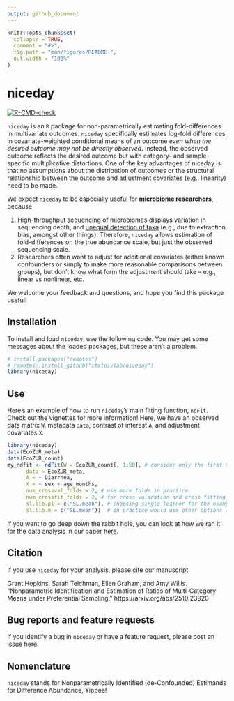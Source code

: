 ```yaml
---
output: github_document
---
```


<!-- README.md is generated from README.Rmd. Please edit that file -->

```r
knitr::opts_chunk$set(
  collapse = TRUE,
  comment = "#>",
  fig.path = "man/figures/README-",
  out.width = "100%"
)
```

# niceday

<!-- badges: start -->
[![R-CMD-check](https://github.com/statdivlab/niceday/workflows/R-CMD-check/badge.svg)](https://github.com/statdivlab/niceday/actions)
<!-- badges: end -->

`niceday` is an `R` package for non-parametrically estimating fold-differences in multivariate outcomes. `niceday` specifically estimates log-fold differences in covariate-weighted conditional means of an outcome *even when the desired outcome may not be directly observed*. Instead, the observed outcome reflects the desired outcome but with category- and sample-specific multiplicative distortions. One of the key advantages of niceday is that no assumptions about the distribution of outcomes or the structural relationship between the outcome and adjustment covariates (e.g., linearity) need to be made.

We expect `niceday` to be especially useful for **microbiome researchers**, because 

1. High-throughput sequencing of microbiomes displays variation in sequencing depth, and [unequal detection of taxa](https://elifesciences.org/articles/46923) (e.g., due to extraction bias, amongst other things). Therefore, `niceday` allows estimation of fold-differences on the true abundance scale, but just the observed sequencing scale. 
2. Researchers often want to adjust for additional covariates (either known confounders or simply to make more reasonable comparisons between groups), but don't know what form the adjustment should take -- e.g., linear vs nonlinear, etc. 

We welcome your feedback and questions, and hope you find this package useful!

## Installation

To install and load `niceday`, use the following code. You may get some messages about the loaded packages, but these aren't a problem. 

```r
# install.packages("remotes")
# remotes::install_github("statdivlab/niceday")
library(niceday)
```

## Use

Here's an example of how to run `niceday`'s main fitting function, `ndFit`. Check out the vignettes for more information! Here, we have an observed data matrix `W`, metadata `data`, contrast of interest `A`, and adjustment covariates `X`.

```r
library(niceday)
data(EcoZUR_meta)
data(EcoZUR_count)
my_ndfit <- ndFit(W = EcoZUR_count[, 1:50], # consider only the first 50 taxa to run quickly
      data = EcoZUR_meta,
      A = ~ Diarrhea,
      X = ~ sex + age_months,
      num_crossval_folds = 2, # use more folds in practice
      num_crossfit_folds = 2, # for cross validation and cross fitting
      sl.lib.pi = c("SL.mean"), # choosing single learner for the example to run quickly,
      sl.lib.m = c("SL.mean"))  # in practice would use other options as well
```

If you want to go deep down the rabbit hole, you can look at how we ran it for the data analysis in our paper [here](https://github.com/statdivlab/niceday_supplementary/tree/main/data_application/R_scripts). 

## Citation

If you use `niceday` for your analysis, please cite our manuscript. 

Grant Hopkins, Sarah Teichman, Ellen Graham, and Amy Willis. "Nonparametric Identification and Estimation of Ratios of Multi-Category Means under Preferential Sampling." https://arxiv.org/abs/2510.23920 

## Bug reports and feature requests 

If you identify a bug in `niceday` or have a feature request, please post an issue [here](https://github.com/statdivlab/niceday/issues). 

## Nomenclature

`niceday` stands for Nonparametrically Identified (de-Confounded) Estimands for Difference Abundance, Yippee!

